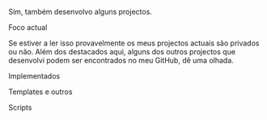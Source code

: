 
<Title>Projectos</Title>

<LineBreak />

Sim, também desenvolvo alguns projectos.

<Subtitle>Foco actual</Subtitle>

Se estiver a ler isso provavelmente os meus projectos actuais são privados ou não. Além dos destacados aqui, alguns dos outros projectos que desenvolvi podem ser encontrados no meu <Links olink="https://github.com/euotiniel">GitHub</Links>, dê uma olhada.

<LineBreak />

<Subtitle>Implementados</Subtitle>

<Projects projectsData={Implemented} />

<Subtitle>Templates e outros</Subtitle>

<Projects projectsData={Templates} />

<Subtitle>Scripts</Subtitle>

<Projects projectsData={Scripts} />


